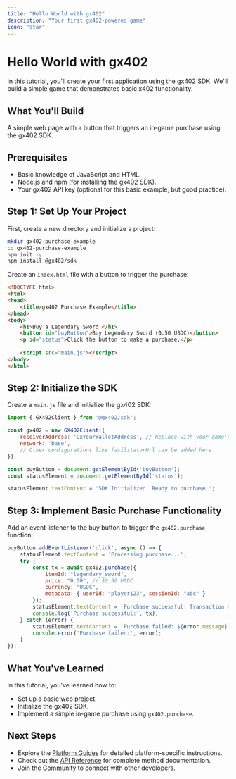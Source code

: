 ```yaml
---
title: "Hello World with gx402"
description: "Your first gx402-powered game"
icon: "star"
---
```


# Hello World with gx402

In this tutorial, you'll create your first application using the gx402 SDK. We'll build a simple game that demonstrates basic x402 functionality.

## What You'll Build

A simple web page with a button that triggers an in-game purchase using the gx402 SDK.

## Prerequisites

*   Basic knowledge of JavaScript and HTML.
*   Node.js and npm (for installing the gx402 SDK).
*   Your gx402 API key (optional for this basic example, but good practice).

## Step 1: Set Up Your Project

First, create a new directory and initialize a project:

```bash
mkdir gx402-purchase-example
cd gx402-purchase-example
npm init -y
npm install @gx402/sdk
```

Create an `index.html` file with a button to trigger the purchase:

```html
<!DOCTYPE html>
<html>
<head>
    <title>gx402 Purchase Example</title>
</head>
<body>
    <h1>Buy a Legendary Sword!</h1>
    <button id="buyButton">Buy Legendary Sword (0.50 USDC)</button>
    <p id="status">Click the button to make a purchase.</p>
    
    <script src="main.js"></script>
</body>
</html>
```

## Step 2: Initialize the SDK

Create a `main.js` file and initialize the gx402 SDK:

```javascript
import { GX402Client } from '@gx402/sdk';

const gx402 = new GX402Client({
    receiverAddress: 'OxYourWalletAddress', // Replace with your game's wallet address
    network: 'base',
    // Other configurations like facilitatorUrl can be added here
});

const buyButton = document.getElementById('buyButton');
const statusElement = document.getElementById('status');

statusElement.textContent = 'SDK Initialized. Ready to purchase.';
```

## Step 3: Implement Basic Purchase Functionality

Add an event listener to the buy button to trigger the `gx402.purchase` function:

```javascript
buyButton.addEventListener('click', async () => {
    statusElement.textContent = 'Processing purchase...';
    try {
        const tx = await gx402.purchase({
            itemId: "legendary_sword",
            price: "0.50", // $0.50 USDC
            currency: "USDC",
            metadata: { userId: "player123", sessionId: "abc" }
        });
        statusElement.textContent = `Purchase successful! Transaction Hash: ${tx.hash}`;
        console.log('Purchase successful:', tx);
    } catch (error) {
        statusElement.textContent = `Purchase failed: ${error.message}`;
        console.error('Purchase failed:', error);
    }
});
```

## What You've Learned

In this tutorial, you've learned how to:
*   Set up a basic web project.
*   Initialize the gx402 SDK.
*   Implement a simple in-game purchase using `gx402.purchase`.

## Next Steps

*   Explore the [Platform Guides](/platforms) for detailed platform-specific instructions.
*   Check out the [API Reference](/api-reference) for complete method documentation.
*   Join the [Community](/community) to connect with other developers.